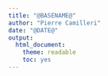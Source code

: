 ```yaml
---
title: "@BASENAME@"
author: "Pierre Camilleri"
date: "@DATE@"
output:
  html_document:
    theme: readable
    toc: yes
---
```


```r

```
